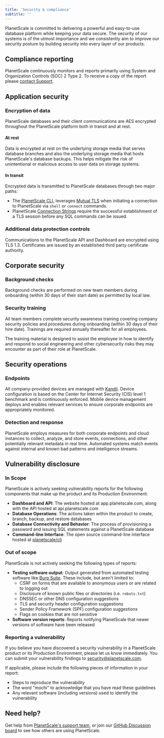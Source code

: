 ```yaml
---
title: 'Security & compliance'
subtitle: ''
---
```


PlanetScale is committed to delivering a powerful and easy-to-use database
platform while keeping your data secure. The security of our systems is of
the utmost importance and we consistently aim to improve our security posture by
building security into every layer of our products.

## Compliance reporting

PlanetScale continuously monitors and reports primarily using System and Organization
Controls (SOC) 2 Type 2. To receive a copy of the report please 
[contact Support](https://www.planetscale.com/support).

## Application security

### Encryption of data

PlanetScale databases and their client communications are AES encrypted throughout the PlanetScale platform both in transit and at rest.

#### At rest

Data is encrypted at rest on the underlying storage media that serves database branches and also the underlying storage media that hosts PlanetScale's database backups. This helps mitigate the risk of unintentional or malicious access to user data on storage systems.

#### In transit

Encrypted data is transmitted to PlanetScale databases through two major paths:

- The [PlanetScale CLI](/reference/planetscale-cli), leverages [Mutual TLS](https://en.wikipedia.org/wiki/Mutual_authentication#mTLS) when initiating a connection to PlanetScale via `shell` or `connect` commands.
- PlanetScale [Connection Strings](/concepts/connection-strings) require the successful establishment of a TLS session before any SQL commands can be issued.

### Additional data protection controls

Communications to the PlanetScale API and Dashboard are encrypted using TLS 1.3.
Certificates are issued by an established third party certificate authority.

## Corporate security

### Background checks

Background checks are performed on new team members during onboarding (within
30 days of their start date) as permitted by local law.

### Security training

All team members complete security awareness training covering company security
policies and procedures during onboarding (within 30 days of their hire date).
Trainings are required annually thereafter for all employees.

The training material is designed to assist the employee in how to identify and
respond to social engineering and other cybersecurity risks they may encounter
as part of their role at PlanetScale.

## Security operations

### Endpoints

All company-provided devices are managed with [Kandji](https://kandji.io).
Device configuration is based on the Center for Internet Security (CIS)
level 1 benchmark and is continuously enforced. Mobile device management
deploys and enables relevant services to ensure corporate endpoints are
appropriately monitored.

### Detection and response

PlanetScale employs measures for both corporate endpoints and cloud instances
to collect, analyze, and store events, connections, and other potentially
relevant metadata in real time. Automated systems match events against internal
and known bad patterns and intelligence streams.

## Vulnerability disclosure

### In Scope

PlanetScale is actively seeking vulnerability reports for the following components that make up the product and its Production Environment:

- **Dashboard and API**: The website hosted at app.planetscale.com, along with the API hosted at api.planetscale.com
- **Database Operations**: The actions taken within the product to create, branch, backup, and restore databases
- **Database Connectivity and Behavior**: The process of provisioning a password and issuing SQL statements against a PlanetScale database
- **Command-line Interface**: The open source command-line interface hosted at [planetscale/cli](https://github.com/planetscale/cli)

### Out of scope

PlanetScale is not actively seeking the following types of reports:

- **Testing software output**: Output generated from automated testing software like [Burp Suite](https://portswigger.net/burp). These include, but aren't limited to:
    * CSRF on forms that are available to anonymous users or are related to logging out
    * Disclosure of known public files or directories (i.e. `robots.txt`)
    * DNSSEC or other DNS configuration suggestions
    * TLS and security header configuration suggestions
    * Sender Policy Framework (SPF) configuration suggestions
    * Flags on cookies that are not sensitive
- **Software version reports**: Reports notifying PlanetScale that newer versions of software have been released

### Reporting a vulnerability

If you believe you have discovered a security vulnerability in a PlanetScale product or its Production Environment, please let us know immediately.
You can submit your vulnerability findings to [security@planetscale.com](mailto:security@planetscale.com).

If applicable, please include the following pieces of information in your report:

- Steps to reproduce the vulnerability
- The word "mochi" to acknowledge that you have read these guidelines
- Any relevant software (including versions) used to identify the vulnerability

## Need help?

Get help from [PlanetScale's support team](https://www.planetscale.com/support), or join our [GitHub Discussion board](https://github.com/planetscale/discussion/discussions) to see how others are using PlanetScale.
